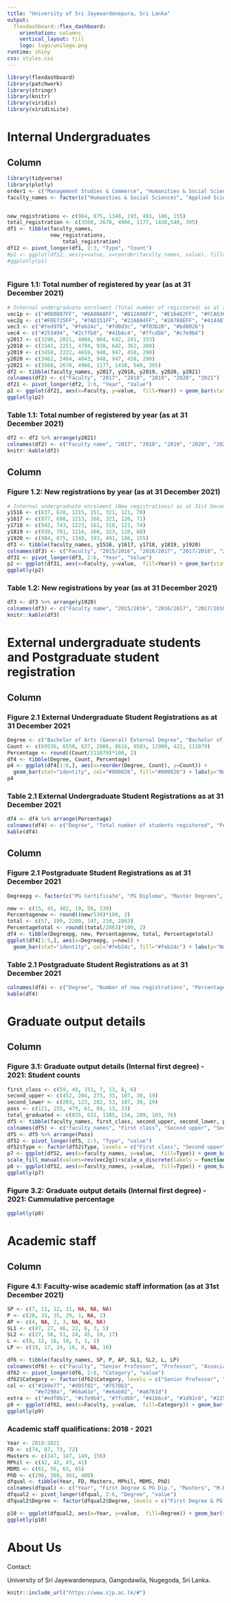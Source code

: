 ```yaml
---
title: "University of Sri Jayewardenepura, Sri Lanka"
output: 
  flexdashboard::flex_dashboard:
    orientation: columns
    vertical_layout: fill
    logo: logo/unilogo.png
runtime: shiny
css: styles.css
---
```


<style>                     
.navbar {
  background-color:#800000;
  border-color:#800000;
  font-weight: 900;
}
.navbar-brand {
color:#fed976!important;
}

.navbar-logo img {
    position: absolute;
    right: 0px;
    width: 50px;
    height: 50px;
    border-radius: 70%;
    overflow: hidden;
    margin-top: 2px;
}

</style> 

```r
library(flexdashboard)
library(patchwork)
library(stringr)
library(knitr)
library(viridis)
library(viridisLite)
```

# Internal Undergraduates 

Column {data-width=300}
-----------------------------------------------------------------------


```r
library(tidyverse)
library(plotly)
order1 <- c("Management Studies & Commerce", "Humanities & Social Sciences", "Applied Sciences", "Technology", "Medical Sciences", "Engineering", "Allied Health Sciences")
faculty_names <- factor(c("Humanities & Social Sciences", "Applied Sciences", "Management Studies & Commerce", "Medical Sciences", "Technology", "Engineering", "Allied Health Sciences"), levels=rev(order1))


new_registrations <- c(984, 875, 1348, 193, 491, 186, 155)
total_registration <- c(3568, 2678, 4966, 1177, 1438,540, 395)
df1 <- tibble(faculty_names,
              new_registrations,
                  total_registration)
df12 <- pivot_longer(df1, 2:3, "Type", "Count") 
#p1 <- ggplot(df12, aes(y=value, x=reorder(faculty_names, value), fill=Type)) + geom_bar(stat="identity") +  scale_fill_manual(values = c("#1b9e77","#d95f02")) + labs(x="", y="Number of students") + theme(legend.position="bottom", axis.text.x = element_text(angle = 90, vjust = 0.5, hjust=1))
#ggplotly(p1)



```



### Figure 1.1: Total number of registered by year (as at 31 December 2021)


```r
# Internal undergraduate enrolment (Total number of registered) as at 31st December (2017-2021)
vec1p <- c("#0D0887FF", "#6A00A8FF", "#B12A90FF", "#E16462FF", "#FCA636FF", "#F0F921FF")
vec2g <- c("#FDE725FF", "#7AD151FF", "#22A884FF", "#2A788EFF", "#414487FF", "#440154FF")
vec3 <- c("#fed976", "#feb24c", "#fd8d3c", "#f03b20", "#bd0026")
vec4 <- c("#253494", "#2c7fb8", "#41b6c4", "#7fcdbb", "#c7e9b4")
y2017 <- c(3296, 2021, 4804, 804, 642, 241, 333)
y2018 <- c(3341, 2251, 4794, 938, 642, 362, 280)
y2019 <- c(3458, 2222, 4659, 948, 947, 458, 290)
y2020 <- c(3462, 2464, 4843, 948, 947, 458, 290)
y2021 <- c(3568, 2678, 4966, 1177, 1438, 540, 395)
df2 <- tibble(faculty_names, y2017, y2018, y2019, y2020, y2021)
colnames(df2) <- c("Faculty", "2017", "2018", "2019", "2020", "2021")
df21 <- pivot_longer(df2, 2:6, "Year", "Value")
p2 <- ggplot(df21, aes(x=Faculty, y=value,  fill=Year)) + geom_bar(stat="identity", position="dodge") +  scale_fill_manual(values=rev(vec2g))+theme( axis.text.x = element_text(angle = 90, vjust = 0.5, hjust=1)) + labs(x="", y="Total number of students") + scale_x_discrete(labels = function(x) str_wrap(x, width = 10))
ggplotly(p2)
```

### Table 1.1: Total number of registered by year (as at 31 December 2021)

```r
df2 <- df2 %>% arrange(y2021)
colnames(df2) <- c("Faculty name", "2017", "2018", "2019", "2020", "2021")
knitr::kable(df2)
```


Column {data-width=300}
-----------------------------------------------------------------------



### Figure 1.2: New registrations by year (as at 31 December 2021) 


```r
# Internal undergraduate enrolment (New registrations) as at 31st December (2017-2021)
y1516 <- c(837, 628, 1215, 151, 321, 121, 70)
y1617 <- c(877, 698, 1213, 160, 321, 120, 71)
y1718 <- c(942, 743, 1223, 161, 318, 121, 74)
y1819 <- c(939, 781, 1216, 160, 323, 120, 88)
y1920 <- c(984, 875, 1348, 193, 491, 186, 155)
df3 <- tibble(faculty_names, y1516, y1617, y1718, y1819, y1920)
colnames(df3) <- c("Faculty", "2015/2016", "2016/2017", "2017/2018", "2018/2019", "2019/2020")
df31 <- pivot_longer(df3, 2:6, "Year", "Value")
p2 <- ggplot(df31, aes(x=Faculty, y=value,  fill=Year)) + geom_bar(stat="identity", position="dodge") +  scale_fill_manual(values=rev(vec2g))+theme( axis.text.x = element_text(angle = 90, vjust = 0.5, hjust=1)) + labs(x="", y="New registrations") + scale_x_discrete(labels = function(x) str_wrap(x, width = 10))
ggplotly(p2)
```

### Table 1.2: New registrations by year (as at 31 December 2021)

```r
df3 <- df3 %>% arrange(y1920)
colnames(df3) <- c("Faculty name", "2015/2016", "2016/2017", "2017/2018", "2018/2019", "2019/2020")
knitr::kable(df3)  
```

# External undergraduate students and Postgraduate student registration

Column {data-width=300}
-----------------------------------------------------------------------


### Figure 2.1 External Undergraduate Student Registrations as at 31 December 2021

```r
Degree <- c("Bachelor of Arts (General) External Degree", "Bachelor of Humanities and Social Science             (General) External Degree", "Bachelor of Social Science (General) External Degree in Environmental and Development Studies", "Bachelor of Social Science (General) External Degree in Environmental and Development Studies", "B.Sc. Business Administration  (General) External Degree", "B.Sc. Management (Public) (General) External Degree", "B.Com (General) External Degree", "B.Sc. Business Studies (General) External Degee", "Total")
Count <- c(69536, 6550, 637, 2906, 8616, 9503, 12909, 422, 111079)
Percentage <- round((Count/111079)*100, 2)
df4 <- tibble(Degree, Count, Percentage)
p4 <- ggplot(df4[1:6,], aes(x=reorder(Degree, Count), y=Count)) +
  geom_bar(stat="identity", col="#800026", fill="#800026") + labs(y="Number of students", x="") + theme( axis.text.x = element_text(angle = 90, vjust = 0.5, hjust=1)) + scale_x_discrete(labels = function(x) str_wrap(x, width = 40))
p4
```


### Table 2.1 External Undergraduate Student Registrations as at 31 December 2021

```r
df4 <- df4 %>% arrange(Percentage)
colnames(df4) <- c("Degree", "Total number of students registered", "Percentage (%)")
kable(df4)
```

Column {data-width=300}
-----------------------------------------------------------------------



### Figure 2.1 Postgraduate Student Registrations as at 31 December 2021

```r
Degreepg <- factor(c("PG Certificate", "PG Diploma", "Master Degrees", "M.Phil Degree", "Doctoral Degree", "Total"), levels=c("PG Certificate", "PG Diploma", "Master Degrees", "M.Phil Degree", "Doctoral Degree", "Total"))

new <- c(15, 45, 402, 19, 58, 539)
Percentagenew <- round((new/539)*100, 2)
total <- c(57, 199, 2200, 197, 210, 2863)
Percentagetotal <- round((total/2863)*100, 2)
df4 <- tibble(Degreepg, new, Percentagenew, total, Percentagetotal)
ggplot(df4[1:5,], aes(x=Degreepg, y=new)) +
  geom_bar(stat="identity", col="#feb24c", fill="#feb24c") + labs(y="Number of students", x="") + theme( axis.text.x = element_text(angle = 90, vjust = 0.5, hjust=1)) + scale_x_discrete(labels = function(x) str_wrap(x, width = 50))
```


### Table 2.1 Postgraduate Student Registrations as at 31 December 2021

```r

colnames(df4) <- c("Degree", "Number of new registrations", "Percentage (%)" ,"Total number of students registered", "Percentage (%)")
kable(df4)
```

# Graduate output details

Column {data-width=400}
-----------------------------------------------------------------------

### Figure 3.1:  Graduate output details (Internal first degree) - 2021: Student counts

```r

first_class <- c(59, 49, 151, 7, 13, 8, 6)
second_upper <- c(452, 204, 273, 33, 107, 38, 19)
second_lower <- c(203, 123, 282, 53, 107, 38, 19)
pass <- c(121, 255, 479, 61, 84, 13, 33)
total_graduated <- c(835, 631, 1185, 154, 289, 103, 76)
df5 <- tibble(faculty_names, first_class, second_upper, second_lower, pass)
colnames(df5) <- c("faculty_names", "First class", "Second upper", "Second lower", "Pass")
df5 <- df5 %>% arrange(Pass)
df52 <- pivot_longer(df5, 2:5, "Type", "value")
df52$Type <- factor(df52$Type, levels = c("First class", "Second upper", "Second lower", "Pass"))
p7 <- ggplot(df52, aes(x=faculty_names, y=value,  fill=Type)) + geom_bar(stat="identity", position="dodge") + 
scale_fill_manual(values=rev(vec2g))+scale_x_discrete(labels = function(x) str_wrap(x, width = 40)) + labs(x="", y="Number of students")
p8 <- ggplot(df52, aes(x=faculty_names, y=value,  fill=Type)) + geom_bar(stat="identity", position="fill") +scale_y_continuous(labels=scales::percent)  +  scale_fill_manual(values=rev(vec2g))+scale_x_discrete(labels = function(x) str_wrap(x, width = 40))+ labs(x="", y="Percentage of students")
ggplotly(p7)
```


### Figure 3.2:  Graduate output details (Internal first degree) - 2021: Cummulative percentage

```r
ggplotly(p8)
```

# Academic staff

Column {data-width=400}
-----------------------------------------------------------------------

### Figure 4.1:  Faculty-wise academic staff information (as at 31st December 2021)

```r
SP <- c(7, 11, 12, 11, NA, NA, NA)
P <- c(28, 31, 35, 29, 1, NA, 2)
AP <- c(4, NA, 2, 3, NA, NA, NA)
SL1 <- c(47, 27, 46, 22, 6, 3, 5)
SL2 <- c(27, 56, 51, 24, 45, 19, 17)
L <- c(8, 12, 18, 10, 5, 1, 2)
LP <- c(19, 17, 24, 16, 9, NA, 10)

df6 <- tibble(faculty_names, SP, P, AP, SL1, SL2, L, LP)
colnames(df6) <- c("Faculty", "Senior Professor", "Professor", "Associate Professor", "Senior Lecturer Gr. I", "Senior Lecturer Gr. II", "Lecturer", "Lecturer Probation")
df62 <- pivot_longer(df6, 2:8, "Category", "value")
df62$Category <- factor(df62$Category, levels = c("Senior Professor", "Professor", "Associate Professor", "Senior Lecturer Gr. I", "Senior Lecturer Gr. II", "Lecturer", "Lecturer Probation"))
col <- c("#1b9e77", "#d95f02", "#7570b3",
         "#e7298a", "#66a61e", "#e6ab02", "#a6761d")
extra <- c("#edf8b1", "#c7e9b4", "#7fcdbb", "#41b6c4", "#1d91c0", "#225ea8", "#0c2c84")
p9 <- ggplot(df62, aes(x=Faculty, y=value,  fill=Category)) + geom_bar(stat="identity", position="dodge") +  scale_fill_viridis_d() +  scale_x_discrete(labels = function(x) str_wrap(x, width = 40)) + labs(x="", y="Number of academics")
ggplotly(p9)
```

### Academic staff qualifications: 2018 - 2021

```r
Year <- 2018:2021
FD <- c(74, 87, 73, 72)
Masters <- c(147, 147, 149, 156)
MPhil <- c(42, 42, 43, 41)
MDMS <- c(61, 56, 63, 65)
PhD <- c(296, 309, 361, 400)
dfqual <- tibble(Year, FD, Masters, MPhil, MDMS, PhD)
colnames(dfqual) <- c("Year", "First Degree & PG Dip.", "Masters", "M.Phil", "MD/MS", "Doctoral Degrees")
dfqual2 <- pivot_longer(dfqual, 2:6, "Degree", "value")
dfqual2$Degree <- factor(dfqual2$Degree, levels = c("First Degree & PG Dip.", "Masters", "M.Phil", "MD/MS", "Doctoral Degrees"))

p10 <- ggplot(dfqual2, aes(x=Year, y=value,  fill=Degree)) + geom_bar(stat="identity", position="dodge") + scale_fill_manual(values = rev(vec4))  + labs( y="Number of academics")
ggplotly(p10)

```


# About Us

Contact: 

University of Sri Jayewardenepura,
Gangodawila,
Nugegoda,
Sri Lanka.

```r
knitr::include_url("https://www.sjp.ac.lk/#")
```

